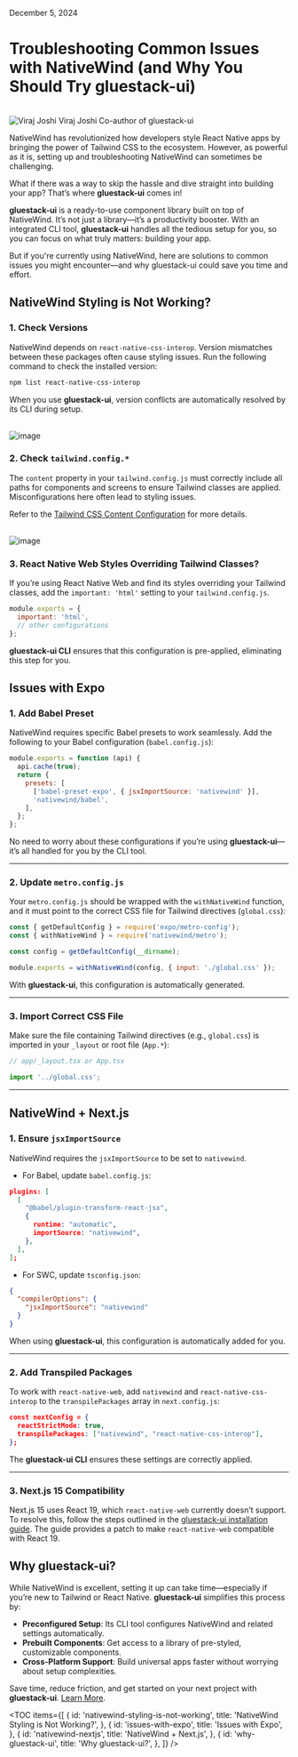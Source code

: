 
<Text className="text-sm pt-2">December 5, 2024</Text>

# Troubleshooting Common Issues with NativeWind (and Why You Should Try gluestack-ui)

<br />
<HStack className="gap-3 items-center">

  <Box className="h-8 w-8 rounded-full overflow-hidden">
    <Image
      source={{ uri: "https://avatars.githubusercontent.com/u/66306233?v=4" }}
      alt="Viraj Joshi"
      className="h-8 w-8"
    />
  </Box>
  <Box>
    <Text className="text-sm font-bold text-typography-900">Viraj Joshi</Text>
    <Text className="text-sm">Co-author of gluestack-ui</Text>
  </Box>
</HStack>

<br />

NativeWind has revolutionized how developers style React Native apps by bringing the power of Tailwind CSS to the ecosystem. However, as powerful as it is, setting up and troubleshooting NativeWind can sometimes be challenging.

What if there was a way to skip the hassle and dive straight into building your app? That’s where **gluestack-ui** comes in!

**gluestack-ui** is a ready-to-use component library built on top of NativeWind. It’s not just a library—it’s a productivity booster. With an integrated CLI tool, **gluestack-ui** handles all the tedious setup for you, so you can focus on what truly matters: building your app.

But if you're currently using NativeWind, here are solutions to common issues you might encounter—and why gluestack-ui could save you time and effort.

## NativeWind Styling is Not Working?

### 1. Check Versions

NativeWind depends on `react-native-css-interop`. Version mismatches between these packages often cause styling issues. Run the following command to check the installed version:

```bash
npm list react-native-css-interop
```

When you use **gluestack-ui**, version conflicts are automatically resolved by its CLI during setup.

<br />
<Image
  source={{
    uri: 'https://gluestack.github.io/public-blog-video-assets/troubleshootingcli.png',
  }}
  className="w-full h-[140px]"
  resizeMode="contain"
  alt="image"
/>
<br />

### 2. Check `tailwind.config.*`

The `content` property in your `tailwind.config.js` must correctly include all paths for components and screens to ensure Tailwind classes are applied. Misconfigurations here often lead to styling issues.

Refer to the [Tailwind CSS Content Configuration](https://tailwindcss.com/docs/installation) for more details.

<br />
<Image
  source={{
    uri: 'https://gluestack.github.io/public-blog-video-assets/troubleshootingtailwind.png',
  }}
  className="w-full h-[480px]"
  resizeMode="contain"
  alt="image"
/>
<br />

### 3. React Native Web Styles Overriding Tailwind Classes?

If you’re using React Native Web and find its styles overriding your Tailwind classes, add the `important: 'html'` setting to your `tailwind.config.js`.

```jsx
module.exports = {
  important: 'html',
  // other configurations
};
```

**gluestack-ui CLI** ensures that this configuration is pre-applied, eliminating this step for you.

## Issues with Expo

### 1. Add Babel Preset

NativeWind requires specific Babel presets to work seamlessly. Add the following to your Babel configuration (`babel.config.js`):

```jsx
module.exports = function (api) {
  api.cache(true);
  return {
    presets: [
      ['babel-preset-expo', { jsxImportSource: 'nativewind' }],
      'nativewind/babel',
    ],
  };
};
```

No need to worry about these configurations if you’re using **gluestack-ui**—it’s all handled for you by the CLI tool.

---

### 2. Update `metro.config.js`

Your `metro.config.js` should be wrapped with the `withNativeWind` function, and it must point to the correct CSS file for Tailwind directives (`global.css`):

```jsx
const { getDefaultConfig } = require('expo/metro-config');
const { withNativeWind } = require('nativewind/metro');

const config = getDefaultConfig(__dirname);

module.exports = withNativeWind(config, { input: './global.css' });
```

With **gluestack-ui**, this configuration is automatically generated.

---

### 3. Import Correct CSS File

Make sure the file containing Tailwind directives (e.g., `global.css`) is imported in your `_layout` or root file (`App.*`):

```jsx
// app/_layout.tsx or App.tsx

import '../global.css';
```

---

## NativeWind + Next.js

### 1. Ensure `jsxImportSource`

NativeWind requires the `jsxImportSource` to be set to `nativewind`.

- For Babel, update `babel.config.js`:

```json
plugins: [
  [
    "@babel/plugin-transform-react-jsx",
    {
      runtime: "automatic",
      importSource: "nativewind",
    },
  ],
];
```

- For SWC, update `tsconfig.json`:

```json
{
  "compilerOptions": {
    "jsxImportSource": "nativewind"
  }
}
```

When using **gluestack-ui**, this configuration is automatically added for you.

---

### 2. Add Transpiled Packages

To work with `react-native-web`, add `nativewind` and `react-native-css-interop` to the `transpilePackages` array in `next.config.js`:

```json
const nextConfig = {
  reactStrictMode: true,
  transpilePackages: ["nativewind", "react-native-css-interop"],
};
```

The **gluestack-ui CLI** ensures these settings are correctly applied.

---

### 3. Next.js 15 Compatibility

Next.js 15 uses React 19, which `react-native-web` currently doesn’t support. To resolve this, follow the steps outlined in the [gluestack-ui installation guide](https://gluestack.io/ui/docs/home/getting-started/installation). The guide provides a patch to make `react-native-web` compatible with React 19.

## Why gluestack-ui?

While NativeWind is excellent, setting it up can take time—especially if you’re new to Tailwind or React Native. **gluestack-ui** simplifies this process by:

- **Preconfigured Setup**: Its CLI tool configures NativeWind and related settings automatically.
- **Prebuilt Components**: Get access to a library of pre-styled, customizable components.
- **Cross-Platform Support**: Build universal apps faster without worrying about setup complexities.

Save time, reduce friction, and get started on your next project with **gluestack-ui**. [Learn More](https://gluestack.io/ui).

<TOC
  items={[
    {
      id: 'nativewind-styling-is-not-working',
      title: 'NativeWind Styling is Not Working?',
    },
    {
      id: 'issues-with-expo',
      title: 'Issues with Expo',
    },
    {
      id: 'nativewind-nextjs',
      title: 'NativeWind + Next.js',
    },
    {
      id: 'why-gluestack-ui',
      title: 'Why gluestack-ui?',
    },
  ]}
/>
